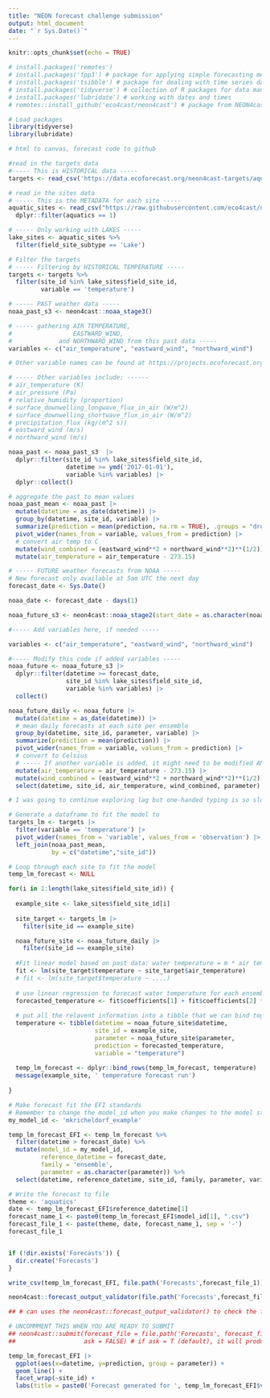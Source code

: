```yaml
---
title: "NEON forecast challenge submission"
output: html_document
date: "`r Sys.Date()`"
---
```


```r
knitr::opts_chunk$set(echo = TRUE)
```


```r
# install.packages('remotes')
# install.packages('fpp3') # package for applying simple forecasting methods
# install.packages('tsibble') # package for dealing with time series data sets and tsibble objects
# install.packages('tidyverse') # collection of R packages for data manipulation, analysis, and visualisation
# install.packages('lubridate') # working with dates and times
# remotes::install_github('eco4cast/neon4cast') # package from NEON4cast challenge organisers to assist with forecast building and submission

# Load packages
library(tidyverse)
library(lubridate)

# html to canvas, forecast code to github

```

```r
#read in the targets data
#----- This is HISTORICAL data -----
targets <- read_csv('https://data.ecoforecast.org/neon4cast-targets/aquatics/aquatics-targets.csv.gz')

# read in the sites data
# ----- This is the METADATA for each site -----
aquatic_sites <- read_csv("https://raw.githubusercontent.com/eco4cast/neon4cast-targets/main/NEON_Field_Site_Metadata_20220412.csv") |>
  dplyr::filter(aquatics == 1)

# ----- Only working with LAKES -----
lake_sites <- aquatic_sites %>%
  filter(field_site_subtype == 'Lake')

# Filter the targets
# ----- Filtering by HISTORICAL TEMPERATURE -----
targets <- targets %>%
  filter(site_id %in% lake_sites$field_site_id,
         variable == 'temperature')
```

```r

# ----- PAST weather data -----
noaa_past_s3 <- neon4cast::noaa_stage3()

# ----- gathering AIR TEMPERATURE,
#                 EASTWARD_WIND,
#             and NORTHWARD_WIND from this past data -----
variables <- c("air_temperature", "eastward_wind", "northward_wind")

# Other variable names can be found at https://projects.ecoforecast.org/neon4cast-docs/Shared-Forecast-Drivers.html#stage-3

# ----- Other variables include: ------
# air_temperature (K)
# air_pressure (Pa)
# relative_humidity (proportion)
# surface_downwelling_longwave_flux_in_air (W/m^2)
# surface_downwelling_shortwave_flux_in_air (W/m^2) 
# precipitation_flux (kg/(m^2 s))
# eastward_wind (m/s)
# northward_wind (m/s)

noaa_past <- noaa_past_s3  |> 
  dplyr::filter(site_id %in% lake_sites$field_site_id,
                datetime >= ymd('2017-01-01'),
                variable %in% variables) |> 
  dplyr::collect()

# aggregate the past to mean values
noaa_past_mean <- noaa_past |> 
  mutate(datetime = as_date(datetime)) |> 
  group_by(datetime, site_id, variable) |> 
  summarize(prediction = mean(prediction, na.rm = TRUE), .groups = "drop") |> 
  pivot_wider(names_from = variable, values_from = prediction) |> 
  # convert air temp to C
  mutate(wind_combined = (eastward_wind**2 + northward_wind**2)**(1/2)) |>
  mutate(air_temperature = air_temperature - 273.15)

```

```r
# ----- FUTURE weather forecasts from NOAA -----
# New forecast only available at 5am UTC the next day
forecast_date <- Sys.Date() 

noaa_date <- forecast_date - days(1)

noaa_future_s3 <- neon4cast::noaa_stage2(start_date = as.character(noaa_date))

#----- Add variables here, if needed -----

variables <- c("air_temperature", "eastward_wind", "northward_wind")

#----- Modify this code if added variables -----
noaa_future <- noaa_future_s3 |> 
  dplyr::filter(datetime >= forecast_date,
                site_id %in% lake_sites$field_site_id,
                variable %in% variables) |> 
  collect()

noaa_future_daily <- noaa_future |> 
  mutate(datetime = as_date(datetime)) |> 
  # mean daily forecasts at each site per ensemble
  group_by(datetime, site_id, parameter, variable) |> 
  summarize(prediction = mean(prediction)) |>
  pivot_wider(names_from = variable, values_from = prediction) |>
  # convert to Celsius
  # ----- If another variable is added, it might need to be modified AND added to the select statement below -----
  mutate(air_temperature = air_temperature - 273.15) |> 
  mutate(wind_combined = (eastward_wind**2 + northward_wind**2)**(1/2)) |>
  select(datetime, site_id, air_temperature, wind_combined, parameter)
```

```r
# I was going to continue exploring lag but one-handed typing is so slow and I kinda didn't have time this weekend :/ 

```

```r
# Generate a dataframe to fit the model to 
targets_lm <- targets |> 
  filter(variable == 'temperature') |>
  pivot_wider(names_from = 'variable', values_from = 'observation') |> 
  left_join(noaa_past_mean, 
            by = c("datetime","site_id"))

# Loop through each site to fit the model
temp_lm_forecast <- NULL

```

```r
for(i in 1:length(lake_sites$field_site_id)) {  
  
  example_site <- lake_sites$field_site_id[i]
  
  site_target <- targets_lm |>
    filter(site_id == example_site)

  noaa_future_site <- noaa_future_daily |> 
    filter(site_id == example_site)
  
  #Fit linear model based on past data: water temperature = m * air temperature + b
  fit <- lm(site_target$temperature ~ site_target$air_temperature)
  # fit <- lm(site_target$temperature ~ ....)
    
  # use linear regression to forecast water temperature for each ensemble member
  forecasted_temperature <- fit$coefficients[1] + fit$coefficients[2] * noaa_future_site$air_temperature
    
  # put all the relavent information into a tibble that we can bind together
  temperature <- tibble(datetime = noaa_future_site$datetime,
                        site_id = example_site,
                        parameter = noaa_future_site$parameter,
                        prediction = forecasted_temperature,
                        variable = "temperature")
  
  temp_lm_forecast <- dplyr::bind_rows(temp_lm_forecast, temperature)
  message(example_site, ' temperature forecast run')
  
}
```

```r
# Make forecast fit the EFI standards
# Remember to change the model_id when you make changes to the model structure!
my_model_id <- 'mkricheldorf_example'

temp_lm_forecast_EFI <- temp_lm_forecast %>%
  filter(datetime > forecast_date) %>%
  mutate(model_id = my_model_id,
         reference_datetime = forecast_date,
         family = 'ensemble',
         parameter = as.character(parameter)) %>%
  select(datetime, reference_datetime, site_id, family, parameter, variable, prediction, model_id)

```

```r
# Write the forecast to file
theme <- 'aquatics'
date <- temp_lm_forecast_EFI$reference_datetime[1]
forecast_name_1 <- paste0(temp_lm_forecast_EFI$model_id[1], ".csv")
forecast_file_1 <- paste(theme, date, forecast_name_1, sep = '-')
forecast_file_1


if (!dir.exists('Forecasts')) {
  dir.create('Forecasts')
}

write_csv(temp_lm_forecast_EFI, file.path('Forecasts',forecast_file_1))

neon4cast::forecast_output_validator(file.path('Forecasts',forecast_file_1))

```


```r

## # can uses the neon4cast::forecast_output_validator() to check the forecast is in the right format

# UNCOMMMENT THIS WHEN YOU ARE READY TO SUBMIT
## neon4cast::submit(forecast_file = file.path('Forecasts', forecast_file_1),
##                   ask = FALSE) # if ask = T (default), it will produce a pop-up box asking if you want to submit


```

```r
temp_lm_forecast_EFI |> 
  ggplot(aes(x=datetime, y=prediction, group = parameter)) +
  geom_line() +
  facet_wrap(~site_id) +
  labs(title = paste0('Forecast generated for ', temp_lm_forecast_EFI$variable[1], ' on ', temp_lm_forecast_EFI$reference_datetime[1]))
```